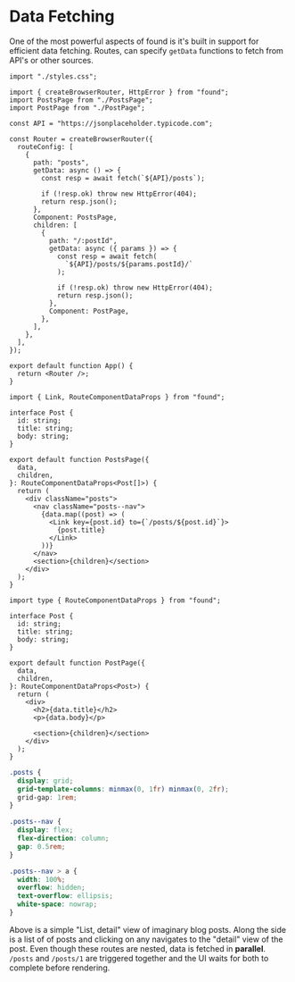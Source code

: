 
# Data Fetching

One of the most powerful aspects of found is it's built in support
for efficient data fetching. Routes, can specify `getData` functions
to fetch from API's or other sources.

<SandpackEditor startRoute='/posts/1/'>

```tsx
import "./styles.css";

import { createBrowserRouter, HttpError } from "found";
import PostsPage from "./PostsPage";
import PostPage from "./PostPage";

const API = "https://jsonplaceholder.typicode.com";

const Router = createBrowserRouter({
  routeConfig: [
    {
      path: "posts",
      getData: async () => {
        const resp = await fetch(`${API}/posts`);

        if (!resp.ok) throw new HttpError(404);
        return resp.json();
      },
      Component: PostsPage,
      children: [
        {
          path: "/:postId",
          getData: async ({ params }) => {
            const resp = await fetch(
              `${API}/posts/${params.postId}/`
            );

            if (!resp.ok) throw new HttpError(404);
            return resp.json();
          },
          Component: PostPage,
        },
      ],
    },
  ],
});

export default function App() {
  return <Router />;
}
```

```tsx PostsPage.tsx
import { Link, RouteComponentDataProps } from "found";

interface Post {
  id: string;
  title: string;
  body: string;
}

export default function PostsPage({
  data,
  children,
}: RouteComponentDataProps<Post[]>) {
  return (
    <div className="posts">
      <nav className="posts--nav">
        {data.map((post) => (
          <Link key={post.id} to={`/posts/${post.id}`}>
            {post.title}
          </Link>
        ))}
      </nav>
      <section>{children}</section>
    </div>
  );
}
```

```tsx PostPage.tsx
import type { RouteComponentDataProps } from "found";

interface Post {
  id: string;
  title: string;
  body: string;
}

export default function PostPage({
  data,
  children,
}: RouteComponentDataProps<Post>) {
  return (
    <div>
      <h2>{data.title}</h2>
      <p>{data.body}</p>

      <section>{children}</section>
    </div>
  );
}
```

```css styles.css
.posts {
  display: grid;
  grid-template-columns: minmax(0, 1fr) minmax(0, 2fr);
  grid-gap: 1rem;
}

.posts--nav {
  display: flex;
  flex-direction: column;
  gap: 0.5rem;
}

.posts--nav > a {
  width: 100%;
  overflow: hidden;
  text-overflow: ellipsis;
  white-space: nowrap;
}
```

</SandpackEditor>

Above is a simple "List, detail" view of imaginary blog posts. Along the side is a list of
of posts and clicking on any navigates to the "detail" view of the post.
Even though these routes are nested, data is fetched in **parallel**. `/posts` and `/posts/1` are triggered
together and the UI waits for both to complete before rendering.
